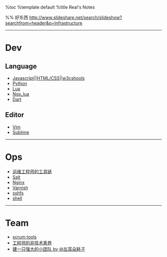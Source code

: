 %toc
%template default
%title Real's Notes

%% 好东西 http://www.slideshare.net/search/slideshow?searchfrom=header&q=Infrastructure

----------
= Dev =
== Language ==
* [[./javascript/index|Javascript]]||[[./html_css/index|HTML/CSS]]||[[http://www.w3schools.com|w3cshools]]
* [[./python/index|Python]]
* [[./lua/index|Lua]]
* [[./ngx_lua/index|Ngx_lua]]
* [[http://www.dartlang.org/|Dart]]

== Editor ==
* [[./vim/index|Vim]]
* [[Sublime]]

---------
= Ops =
* [[运维工程师的工具链]]
* [[Salt]]
* [[./nginx/index|Nginx]]
* [[./varnish/index|Varnish]]
* [[sshfs]]
* [[shell]]

-------------
= Team =
* [[scrum tools]]
* [[工程师的非技术素养]]
* [[http://www.infoq.com/cn/presentations/Form-powerful-team#3970668-tsina-1-57674-4940258fac58681d93622513463cbd0b|建一只强大的小团队 by @左耳朵耗子]]
